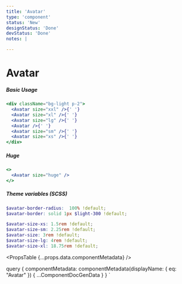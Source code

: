 ```yaml
---
title: 'Avatar'
type: 'component'
status: 'New'
designStatus: 'Done'
devStatus: 'Done'
notes: |

---
```



# Avatar

<SingleComponentStatus frontmatter={props?.pageContext?.frontmatter} />


##### Basic Usage

```jsx live
<div className="bg-light p-2">
  <Avatar size="xxl" />{' '}
  <Avatar size="xl" />{' '}
  <Avatar size="lg" />{' '}
  <Avatar />{' '}
  <Avatar size="sm" />{' '}
  <Avatar size="xs" />{' '}
</div>
```


##### Huge

```jsx live
<>
  <Avatar size="huge" />
</>
```

##### Theme variables (SCSS)

```scss
$avatar-border-radius:  100% !default;
$avatar-border: solid 1px $light-300 !default;

$avatar-size-xs: 1.5rem !default;
$avatar-size-sm: 2.25rem !default;
$avatar-size: 3rem !default;
$avatar-size-lg: 4rem !default;
$avatar-size-xl: 18.75rem !default;
```


<PropsTable {...props.data.componentMetadata} />

  query {
    componentMetadata: componentMetadata(displayName: { eq: "Avatar" }) {
      ...ComponentDocGenData
    }
  }
`
